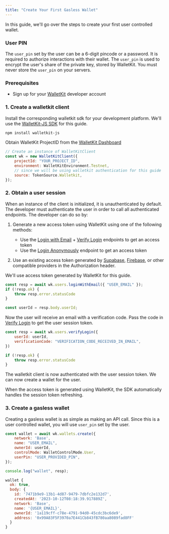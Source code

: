 ```yaml
---
title: "Create Your First Gasless Wallet"
---
```


In this guide, we'll go over the steps to create your first user controlled wallet.

### User PIN

The `user_pin` set by the user can be a 6-digit pincode or a password. It is required to authorize interactions with their wallet.
The `user_pin` is used to encrypt the user's share of the private key, stored by WalletKit.
<Warning>
You must never store the `user_pin` on your servers.
</Warning>

### Prerequisites

- Sign up for your [WalletKit](https://app.usewalletkit.com/) developer account

### 1. Create a walletkit client

Install the corresponding walletkit sdk for your development platform. We'll use the [WalletKit-JS SDK](https://www.npmjs.com/package/walletkit-js) for this guide.

```bash Shell
npm install walletkit-js
```

Obtain WalletKit ProjectID from the [WalletKit Dashboard](https://app.usewalletkit.com/api-keys)

```javascript NextJS
// Create an instance of WalletKitClient
const wk = new WalletKitClient({
    projectId: "YOUR_PROJECT_ID", 
    environment: WalletKitEnvironment.Testnet, 
    // since we will be using walletkit authentication for this guide
    source: TokenSource.Walletkit,
});
```

### 2. Obtain a user session

When an instance of the client is initialized, it is unauthenticated by default. The developer must authenticate the user in order to call all authenticated endpoints. 
The developer can do so by:
1. Generate a new access token using WalletKit using one of the following methods:
    - Use the [Login with Email](/api-reference/users/login-with-email) + [Verify Login](/api-reference/users/verify-login) endpoints to get an access token
    - Use the [Login Anonymously](/api-reference/users/login-anonymously) endpoint to get an access token

2. Use an existing access token generated by [Supabase](https://supabase.io/), [Firebase](https://firebase.google.com/), or other compatible providers in the Authorization header.


We'll use access token generated by WalletKit for this guide.

```javascript NextJS
const resp = await wk.users.loginWithEmail({ "USER_EMAIL" });
if (!resp.ok) {
    throw resp.error.statusCode
}

const userId = resp.body.userId;
```

Now the user will receive an email with a verification code. Pass the code in [Verify Login](/api-reference/users/verify-login) to get the user session token.
```javascript NextJS
const resp = await wk.users.verifyLogin({
    userId: userId,
    verificationCode: "VERIFICATION_CODE_RECEIVED_IN_EMAIL",
})

if (!resp.ok) {
    throw resp.error.statusCode
}
```
The walletkit client is now authenticated with the user session token. We can now create a wallet for the user.

<Tip>
When the access token is generated using WalletKit, the SDK automatically handles the session token refreshing.
</Tip>

### 3. Create a gasless wallet

Creating a gasless wallet is as simple as making an API call. Since this is a user controlled wallet, you will use `user_pin` set by the user.

```javascript NextJS
const wallet = await wk.wallets.create({
    network: 'Base',
    name: "USER_EMAIL",
    ownerId: userId,
    controlMode: WalletControlMode.User,
    userPin: "USER_PROVIDED_PIN",
});

console.log("wallet", resp);
```

```javascript Example Response
wallet {
  ok: true,
  body: {
    id: '7471b9e9-13b1-4d87-9479-7dbfc2e132d7',
    createdAt: '2023-10-12T08:18:39.917889Z',
    network: 'Base',
    name: '{USER_EMAIL}',
    ownerId: '1a119cff-c78e-4791-94d0-45cdc3bc6de9',
    address: '0x99A83F5F3970a7E441Cb843fB780aa8089fad8FF'
  }
}
```